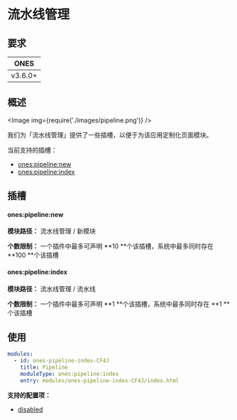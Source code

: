 # 流水线管理


## 要求

| **ONES** |
| :------: |
| v3.6.0+  |

## 概述

<Image img={require('./images/pipeline.png')} />

我们为「流水线管理」提供了一些插槽，以便于为该应用定制化页面模块。

当前支持的插槽：

- [ones:pipeline:new](#onespipelinenew)
- [ones:pipeline:index](#onespipelineindex)

## 插槽

#### ones:pipeline:new

**模块路径：** 流水线管理 / 新模块

**个数限制：** 一个插件中最多可声明 **10 **个该插槽，系统中最多同时存在 **100 **个该插槽

#### ones:pipeline:index

**模块路径：** 流水线管理 / 流水线

**个数限制：** 一个插件中最多可声明 **1 **个该插槽，系统中最多同时存在 **1 **个该插槽

## 使用

```yaml
modules:
  - id: ones-pipeline-index-CF4J
    title: Pipeline
    moduleType: ones:pipeline:index
    entry: modules/ones-pipeline-index-CF4J/index.html
```

**支持的配置项：**

- [disabled](../../../../reference/config/plugin.md#disabled)
